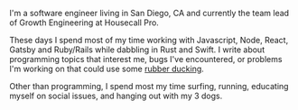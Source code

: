 I'm a software engineer living in San Diego, CA and currently the team lead of Growth Engineering at Housecall Pro.

These days I spend most of my time working with Javascript, Node, React, Gatsby and Ruby/Rails while dabbling in Rust and Swift. I write about programming topics that interest me, bugs I've encountered, or problems I'm working on that could use some [rubber ducking](https://en.wikipedia.org/wiki/Rubber_duck_debugging).

Other than programming, I spend most my time surfing, running, educating myself on social issues, and hanging out with my 3 dogs.
